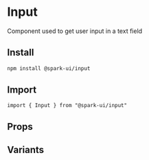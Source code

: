 


<Meta of={stories} />

# Input

Component used to get user input in a text field

## Install

```sh
npm install @spark-ui/input
```

## Import

```tsx
import { Input } from "@spark-ui/input"
```

## Props

<ArgTypes of={Input} />

## Variants
<Canvas of={stories.Default} />

